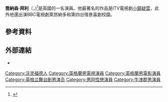 {{Infobox person
| name               = 喬納森·拜利
| image              = Jonathan Bailey 2015.jpg
| alt                = 
| caption            = 2015年4月
| birth_name         = Jonathan Stuart Bailey
| birth_date         = {{Birth date and age|1988|4|25|df=y}}
| birth_place        = {{flag|England}}[[牛津郡|牛津郡]][[瓦靈福德|瓦靈福德]]
| death_date         =
| death_place        = 
| occupation         = 演员
| years_active       = 1995年–
| known_for          = [[小鎮疑雲|小鎮疑雲]]<br>[[柏捷頓家族：名門韻事|柏捷頓家族：名門韻事]]
}}

'''喬納森·拜利'''（{{lang-en|Jonathan Bailey}}，{{bd|1988年|4月25日}})<ref name="what">{{cite web |title=20 Questions with ... South Downs' Jonathan Bailey |url=http://www.whatsonstage.com/interviews/theatre/london/E8831334852801/20+Questions+With+...+South+Downs%27+Jonathan+Bailey.html |work=What's One Stage |accessdate=2 October 2012 |date=19 April 2012 |archive-url=https://web.archive.org/web/20120428141830/http://www.whatsonstage.com/interviews/theatre/london/E8831334852801/20+Questions+With+...+South+Downs%27+Jonathan+Bailey.html |archive-date=2012-04-28 |dead-url=yes }}</ref>是英國的一名演員。他最著名的作品是ITV電視劇[[小鎮疑雲|小鎮疑雲]]，此外他還出演BBC電視劇萊昂納多和第四台情景喜劇校園。

==參考資料==
{{reflist}}
==外部連結==
* {{IMDb name |0047332}}

{{DEFAULTSORT: Bailey, Jonathan}}
[[Category:沃灵福德人|Category:沃灵福德人]]
[[Category:英格蘭男電視演員|Category:英格蘭男電視演員]]
[[Category:英格蘭男電影演員|Category:英格蘭男電影演員]]
[[Category:英格兰舞台剧男演员|Category:英格兰舞台剧男演员]]
[[Category:男同性戀演員|Category:男同性戀演員]]
[[Category:牛津郡男演員|Category:牛津郡男演員]]